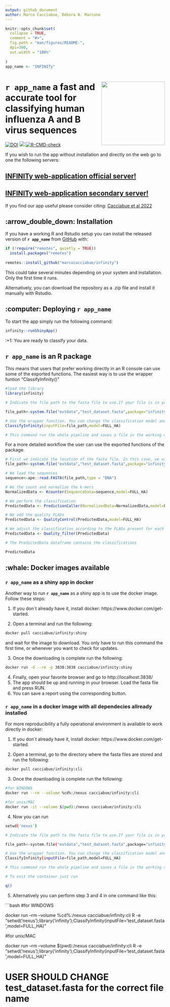 ```yaml
---
output: github_document
author: Marco Cacciabue, Débora N. Marcone
---
```


<!-- README.md is generated from README.Rmd. Please edit that file -->

```r
knitr::opts_chunk$set(
  collapse = TRUE,
  comment = "#>",
  fig.path = "man/figures/README-",
  dpi=300,
  out.width = "100%"
  
)
app_name <- "INFINITy"
```

# **`r app_name `** <img src='man/figures/hex.png' style="float:right; height:200px;" /> a fast and accurate tool for classifying human influenza A and B virus sequences

<!-- badges: start -->
[![DOI](https://zenodo.org/badge/COMPLETE!!)](https://zenodo.org/badge/latestdoi/COMPLETE!!)
[![](https://img.shields.io/badge/lifecycle-experimental-orange.svg)](https://www.tidyverse.org/lifecycle/#experimental)
[![R-CMD-check](https://github.com/marcocacciabue/infinity/workflows/R-CMD-check/badge.svg)](https://github.com/marcocacciabue/infinity/actions)
<!-- badges: end -->

If you wish to run the app without installation and directly on the web go to one the following servers:

## [INFINITy web-application official server!](https://infinity.unlu.edu.ar/)

## [INFINITy web-application secondary server!](https://cacciabue.shinyapps.io/infinity2/)


If you find our app useful please consider citing: [Cacciabue et al 2022](https://www.biorxiv.org/)

## :arrow_double_down: Installation

If you have a working R and Rstudio setup you
can install the released version of **`r app_name `** from [GitHub](https://github.com/) with:

``` r
if (!require("remotes", quietly = TRUE))
  install.packages("remotes")
  
remotes::install_github("marcocacciabue/infinity")
```
This could take several minutes depending on your system and installation. Only the first time it runs.

Alternatively, you can download the repository as a .zip file and install it manually with Rstudio.

## :computer: Deploying **`r app_name `**

To start the app simply run the following command:

```r
infinity::runShinyApp()
```

:+1: You are ready to classify your data. 


## **`r app_name `** is an R package

This means that users that prefer working directly in an R console can use some of the exported functions. The easiest way is to use the wrapper funtion "ClassifyInfinity()"

```r
#load the library
library(infinity)

# Indicate the file path to the fasta file to use.If your file is in your working directory you need to simply indicate the file name. In this case, we use a test file provided with the package itself. 

file_path<-system.file("extdata","test_dataset.fasta",package="infinity")

# Use the wrapper function. You can change the classification model and pass other arguments
ClassifyInfinity(inputFile=file_path,model=FULL_HA)

# This command run the whole pipeline and saves a file in the working directory a "Results.csv" by default. You can change the name file setting the "outputFile" parameter.


```

For a more detailed workflow the user can use the exported functions of the package.

```r
# First we indicate the location of the fasta file. In this case, we use a test file provided with the package itself.
file_path<-system.file("extdata","test_dataset.fasta",package="infinity")

# We load the sequences
sequence<-ape::read.FASTA(file_path,type = "DNA")

# We the count and normalize the k-mers
NormalizedData <- Kcounter(SequenceData=sequence,model=FULL_HA)

# We perform the classification
PredictedData <- PredictionCaller(NormalizedData=NormalizedData,model=FULL_HA)

# We add the quality FLAGs
PredictedData <- QualityControl(PredictedData,model=FULL_HA)

# We adjust the classification according to the FLAGs present for each sample:
PredictedData <- Quality_filter(PredictedData)

# The PredictedData dataframe contains the classifications

PredictedData
```

## :whale: Docker images available

### **`r app_name `** as a shiny app in docker
Another way to run **`r app_name `** as a shiny app is to use the docker image. Follow these steps:

1.    If you don´t already have it, install docker: https://www.docker.com/get-started.

2.    Open a terminal and run the following:

```bash
docker pull cacciabue/infinity:shiny

```

and wait for the image to download. You only have to run this command the first time, or whenever you want to check for updates.

3.    Once the downloading is complete run the following:
```bash
docker run -d --rm -p 3838:3838 cacciabue/infinity:shiny

```

4.    Finally, open your favorite browser and go to http://localhost:3838/
5.    The app should be up and running in your browser. Load the fasta file and press RUN.
6.    You can save a report using the corresponding button.

### **`r app_name `** in a docker image with all dependecies allready installed

For more reproducibility a fully operational environment is available to work directly in docker:

1.    If you don´t already have it, install docker: https://www.docker.com/get-started.

2.    Open a terminal, go to the directory where the fasta files are stored and run the following:

```bash
docker pull cacciabue/infinity:cli

```

3.    Once the downloading is complete run the following:
```bash
#for WINDOWS 
docker run --rm --volume %cd%:/nexus cacciabue/infinity:cli

#for unix/MAC
docker run -it --volume $(pwd):/nexus cacciabue/infinity:cli

```

4.  Now you can run

```bash
setwd('nexus')

# Indicate the file path to the fasta file to use.If your file is in your working directory you need to simply indicate the file name. In this case, we use a test file provided with the package itself. 

file_path<-system.file("extdata","test_dataset.fasta",package="infinity")

# Use the wrapper function. You can change the classification model and pass other arguments
ClassifyInfinity(inputFile=file_path,model=FULL_HA)

# This command run the whole pipeline and saves a file in the working directory a "Results.csv" by default. You can change the name file setting the "outputFile" parameter.

# To exit the container just run

q()

```

5. Alternatively you can perform step 3 and 4 in one command like this:

```bash

#for WINDOWS 

docker run --rm --volume %cd%:/nexus cacciabue/infinity:cli R -e "setwd('nexus');library('infinity');ClassifyInfinity(inputFile='test_dataset.fasta',model=FULL_HA)"

#for unix/MAC

docker run --rm --volume $(pwd):/nexus cacciabue/infinity:cli R -e "setwd('nexus');library('infinity');ClassifyInfinity(inputFile='test_dataset.fasta',model=FULL_HA)"


# USER SHOULD CHANGE test_dataset.fasta for the correct file name

